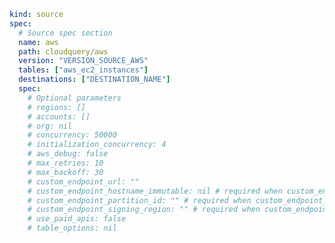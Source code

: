 ```yaml copy
kind: source
spec:
  # Source spec section
  name: aws
  path: cloudquery/aws
  version: "VERSION_SOURCE_AWS"
  tables: ["aws_ec2_instances"]
  destinations: ["DESTINATION_NAME"]
  spec:
    # Optional parameters
    # regions: []
    # accounts: []
    # org: nil
    # concurrency: 50000
    # initialization_concurrency: 4
    # aws_debug: false
    # max_retries: 10
    # max_backoff: 30
    # custom_endpoint_url: ""
    # custom_endpoint_hostname_immutable: nil # required when custom_endpoint_url is set
    # custom_endpoint_partition_id: "" # required when custom_endpoint_url is set
    # custom_endpoint_signing_region: "" # required when custom_endpoint_url is set
    # use_paid_apis: false
    # table_options: nil
```
